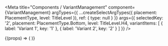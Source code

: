 
<Meta
  title="Components / VariantManagement"
  component={VariantManagement}
  argTypes={{
    ...createSelectArgTypes({ placement: PlacementType, level: TitleLevel }),
    ref: {
      type: null
    }
  }}
  args={{
    selectedKey: '2',
    placement: PlacementType.Bottom,
    level: TitleLevel.H4,
    variantItems: [
      { label: 'Variant 1', key: '1' },
      { label: 'Variant 2', key: '2' }
    ]
  }}
/>

<DocsHeader />

<Canvas>
  <Story name="Default">
    {(props) => (
      <VariantManagement
        closeOnItemSelect={props.closeOnItemSelect}
        selectedKey={props.selectedKey}
        variantItems={props.variantItems}
        onSelect={props.onSelect}
        placement={props.placement}
        level={props.level}
        disabled={props.disabled}
      />
    )}
  </Story>
</Canvas>

<ArgsTable story="." />

